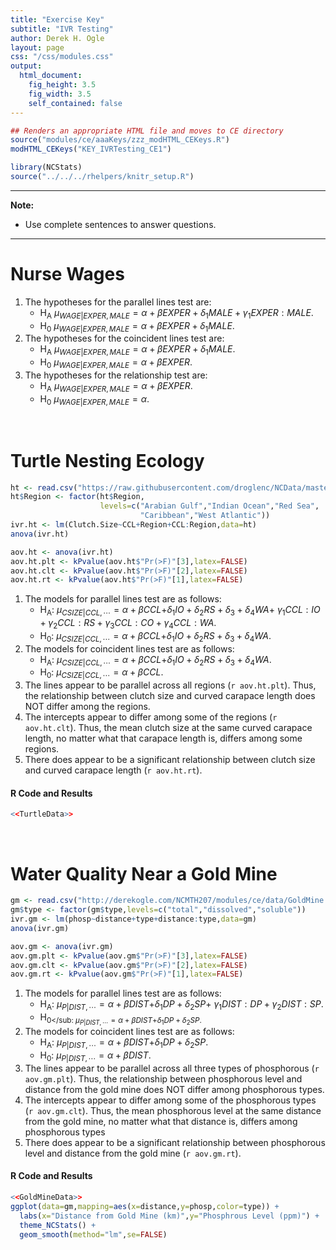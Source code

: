 ```yaml
---
title: "Exercise Key"
subtitle: "IVR Testing"
author: Derek H. Ogle
layout: page
css: "/css/modules.css"
output:
  html_document:
    fig_height: 3.5
    fig_width: 3.5
    self_contained: false
---
```


```r
## Renders an appropriate HTML file and moves to CE directory
source("modules/ce/aaaKeys/zzz_modHTML_CEKeys.R")
modHTML_CEKeys("KEY_IVRTesting_CE1")
```

```r
library(NCStats)
source("../../../rhelpers/knitr_setup.R")
```

----

<div class="alert alert-warning">
<strong>Note:</strong> 
<ul>
  <li>Use complete sentences to answer questions.</li>
</ul>
</div>

----

# Nurse Wages

1. The hypotheses for the parallel lines test are:
    * H<sub>A</sub> $\mu_{WAGE|EXPER,MALE} = \alpha+\beta EXPER+\delta_{1}MALE+\gamma_{1}EXPER:MALE$.
    * H<sub>0</sub> $\mu_{WAGE|EXPER,MALE} = \alpha+\beta EXPER+\delta_{1}MALE$.
1. The hypotheses for the coincident lines test are:
    * H<sub>A</sub> $\mu_{WAGE|EXPER,MALE} = \alpha+\beta EXPER+\delta_{1}MALE$.
    * H<sub>0</sub> $\mu_{WAGE|EXPER,MALE} = \alpha+\beta EXPER$.
1. The hypotheses for the relationship test are:
    * H<sub>A</sub> $\mu_{WAGE|EXPER,MALE} = \alpha+\beta EXPER$.
    * H<sub>0</sub> $\mu_{WAGE|EXPER,MALE} = \alpha$.
 
&nbsp;

# Turtle Nesting Ecology
```r
ht <- read.csv("https://raw.githubusercontent.com/droglenc/NCData/master/HawksbillTurtles.csv")
ht$Region <- factor(ht$Region,
                    levels=c("Arabian Gulf","Indian Ocean","Red Sea",
                             "Caribbean","West Atlantic"))
ivr.ht <- lm(Clutch.Size~CCL+Region+CCL:Region,data=ht)
anova(ivr.ht)
```
```r
aov.ht <- anova(ivr.ht)
aov.ht.plt <- kPvalue(aov.ht$"Pr(>F)"[3],latex=FALSE)
aov.ht.clt <- kPvalue(aov.ht$"Pr(>F)"[2],latex=FALSE)
aov.ht.rt <- kPvalue(aov.ht$"Pr(>F)"[1],latex=FALSE)
```

1. The models for parallel lines test are as follows:
    * H<sub>A</sub>: $\mu_{CSIZE|CCL,\cdots} = \alpha+\beta CCL+$$\delta_{1}IO+\delta_{2}RS+\delta_{3}+\delta_{4}WA+$ $\gamma_{1}CCL:IO+\gamma_{2}CCL:RS+\gamma_{3}CCL:CO+\gamma_{4}CCL:WA$.
    * H<sub>0</sub>: $\mu_{CSIZE|CCL,\cdots} = \alpha+\beta CCL+$$\delta_{1}IO+\delta_{2}RS+\delta_{3}+\delta_{4}WA$.
1. The models for coincident lines test are as follows:
    * H<sub>A</sub>: $\mu_{CSIZE|CCL,\cdots} = \alpha+\beta CCL+$$\delta_{1}IO+\delta_{2}RS+\delta_{3}+\delta_{4}WA$.
    * H<sub>0</sub>: $\mu_{CSIZE|CCL,\cdots} = \alpha+\beta CCL$.
1. The lines appear to be parallel across all regions (`r aov.ht.plt`). Thus, the relationship between clutch size and curved carapace length does NOT differ among the regions.
1. The intercepts appear to differ among some of the regions (`r aov.ht.clt`). Thus, the mean clutch size at the same curved carapace length, no matter what that carapace length is, differs among some regions.
1. There does appear to be a significant relationship between clutch size and curved carapace length (`r aov.ht.rt`).

#### R Code and Results
```r
<<TurtleData>>
```

&nbsp;

# Water Quality Near a Gold Mine
```r
gm <- read.csv("http://derekogle.com/NCMTH207/modules/ce/data/GoldMine.csv")
gm$type <- factor(gm$type,levels=c("total","dissolved","soluble"))
ivr.gm <- lm(phosp~distance+type+distance:type,data=gm)
anova(ivr.gm)
```
```r
aov.gm <- anova(ivr.gm)
aov.gm.plt <- kPvalue(aov.gm$"Pr(>F)"[3],latex=FALSE)
aov.gm.clt <- kPvalue(aov.gm$"Pr(>F)"[2],latex=FALSE)
aov.gm.rt <- kPvalue(aov.gm$"Pr(>F)"[1],latex=FALSE)
```

1. The models for parallel lines test are as follows:
    * H<sub>A</sub>: $\mu_{P|DIST,\cdots} = \alpha+\beta DIST+$$\delta_{1}DP+\delta_{2}SP+$ $\gamma_{1}DIST:DP+\gamma_{2}DIST:SP$.
    * H<sub>0</sub: $\mu_{P|DIST,\cdots} = \alpha+\beta DIST+$$\delta_{1}DP+\delta_{2}SP$.
1. The models for coincident lines test are as follows:
    * H<sub>A</sub>: $\mu_{P|DIST,\cdots} = \alpha+\beta DIST+$$\delta_{1}DP+\delta_{2}SP$.
    * H<sub>0</sub>: $\mu_{P|DIST,\cdots} = \alpha+\beta DIST$.
1. The lines appear to be parallel across all three types of phosphorous (`r aov.gm.plt`). Thus, the relationship between phosphorous level and distance from the gold mine does NOT differ among phosphorous types.
1. The intercepts appear to differ among some of the phosphorous types (`r aov.gm.clt`). Thus, the mean phosphorous level at the same distance from the gold mine, no matter what that distance is, differs among phosphorous types
1. There does appear to be a significant relationship between phosphorous level and distance from the gold mine (`r aov.gm.rt`).

#### R Code and Results
```r
<<GoldMineData>>
ggplot(data=gm,mapping=aes(x=distance,y=phosp,color=type)) +  
  labs(x="Distance from Gold Mine (km)",y="Phosphrous Level (ppm)") +  
  theme_NCStats() +  
  geom_smooth(method="lm",se=FALSE)
```
